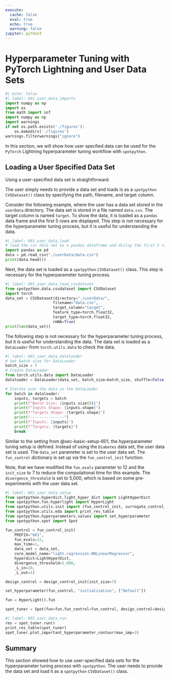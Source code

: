 ```yaml
---
execute:
  cache: false
  eval: true
  echo: true
  warning: false
jupyter: python3
---
```


# Hyperparameter Tuning with PyTorch Lightning and User Data Sets  {#sec-light-user-data-601}

```python
#| echo: false
#| label: 601_user_data_imports
import numpy as np
import os
from math import inf
import numpy as np
import warnings
if not os.path.exists('./figures'):
    os.makedirs('./figures')
warnings.filterwarnings("ignore")
```

In this section, we will show how user specfied data can be used for the `PyTorch` Lightning hyperparameter tuning workflow with `spotpython`.

## Loading a User Specified Data Set

Using a user-specified data set is straightforward.

The user simply needs to provide a data set and loads is as a  `spotpython`  `CVSDataset()` class by specifying the path, filename, and target column.

Consider the following example, where the user has a data set stored in the `userData` directory. The data set is stored in a file named `data.csv`. The target column is named `target`. To show the data, it is loaded as a `pandas` data frame and the first 5 rows are displayed. This step is not necessary for the hyperparameter tuning process, but it is useful for understanding the data.

```python
#| label: 601_user_data_load
# load the csv data set as a pandas dataframe and dislay the first 5 rows
import pandas as pd
data = pd.read_csv("./userData/data.csv")
print(data.head())
```

Next, the data set is loaded as a `spotpython` `CSVDataset()` class. This step is necessary for the hyperparameter tuning process. 

```python
#| label: 601_user_data_load_csvdataset
from spotpython.data.csvdataset import CSVDataset
import torch
data_set = CSVDataset(directory="./userData/",
                     filename="data.csv",
                     target_column="target",
                     feature_type=torch.float32,
                     target_type=torch.float32,
                     rmNA=True)
print(len(data_set))
```

The following step is not necessary for the hyperparameter tuning process, but it is useful for understanding the data. The data set is loaded as a `DataLoader` from `torch.utils.data` to check the data.

```python
#| label: 601_user_data_dataloader
# Set batch size for DataLoader
batch_size = 5
# Create DataLoader
from torch.utils.data import DataLoader
dataloader = DataLoader(data_set, batch_size=batch_size, shuffle=False)

# Iterate over the data in the DataLoader
for batch in dataloader:
    inputs, targets = batch
    print(f"Batch Size: {inputs.size(0)}")
    print(f"Inputs Shape: {inputs.shape}")
    print(f"Targets Shape: {targets.shape}")
    print("---------------")
    print(f"Inputs: {inputs}")
    print(f"Targets: {targets}")
    break
```


Similar to the setting from @sec-basic-setup-601, the hyperparameter tuning setup is defined. Instead of using the `Diabetes` data set, the user data set is used. The `data_set` parameter is set to the user data set. The `fun_control` dictionary is set up via the `fun_control_init` function.

Note, that we have modified the `fun_evals` parameter to 12 and the `init_size` to 7 to reduce the computational time for this example.
The `divergence_threshold` is set to 5,000, which is based on some pre-experiments with the user data set.

```python
#| label: 601_user_data_setup
from spotpython.hyperdict.light_hyper_dict import LightHyperDict
from spotpython.fun.hyperlight import HyperLight
from spotpython.utils.init import (fun_control_init, surrogate_control_init, design_control_init)
from spotpython.utils.eda import print_res_table
from spotpython.hyperparameters.values import set_hyperparameter
from spotpython.spot import Spot

fun_control = fun_control_init(
    PREFIX="601",
    fun_evals=12,
    max_time=1,
    data_set = data_set,
    core_model_name="light.regression.NNLinearRegressor",
    hyperdict=LightHyperDict,
    divergence_threshold=5_000,
    _L_in=10,
    _L_out=1)

design_control = design_control_init(init_size=7)

set_hyperparameter(fun_control, "initialization", ["Default"])

fun = HyperLight().fun

spot_tuner = Spot(fun=fun,fun_control=fun_control, design_control=design_control)
```

```python
#| label: 601_user_data_run
res = spot_tuner.run()
print_res_table(spot_tuner)
spot_tuner.plot_important_hyperparameter_contour(max_imp=3)
```

## Summary

This section showed how to use user-specified data sets for the hyperparameter tuning process with `spotpython`. The user needs to provide the data set and load it as a `spotpython` `CSVDataset()` class.